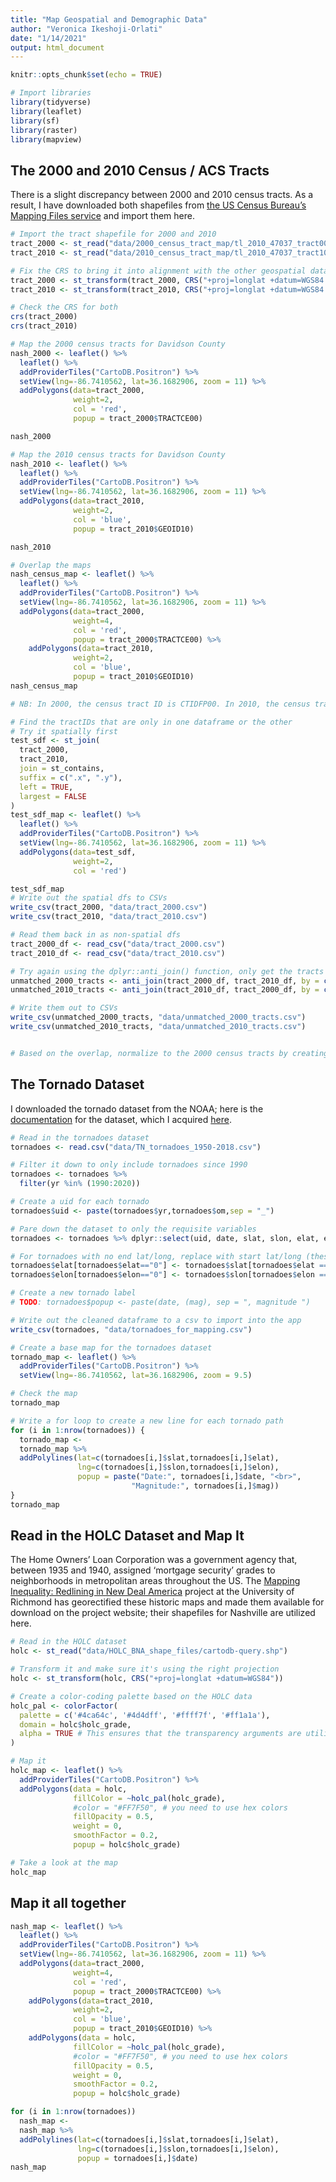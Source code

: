 ```yaml
---
title: "Map Geospatial and Demographic Data"
author: "Veronica Ikeshoji-Orlati"
date: "1/14/2021"
output: html_document
---
```


```r
knitr::opts_chunk$set(echo = TRUE)
```

``` r
# Import libraries
library(tidyverse)
library(leaflet)
library(sf)
library(raster)
library(mapview)
```

## The 2000 and 2010 Census / ACS Tracts

There is a slight discrepancy between 2000 and 2010 census tracts. As a result, I have downloaded both shapefiles from [the US Census Bureau's Mapping Files service](https://www.census.gov/geographies/mapping-files.html) and import them here.
```r
# Import the tract shapefile for 2000 and 2010
tract_2000 <- st_read("data/2000_census_tract_map/tl_2010_47037_tract00.shp")
tract_2010 <- st_read("data/2010_census_tract_map/tl_2010_47037_tract10.shp")

# Fix the CRS to bring it into alignment with the other geospatial datasets
tract_2000 <- st_transform(tract_2000, CRS("+proj=longlat +datum=WGS84 +no_defs"))
tract_2010 <- st_transform(tract_2010, CRS("+proj=longlat +datum=WGS84 +no_defs"))

# Check the CRS for both
crs(tract_2000)
crs(tract_2010)

# Map the 2000 census tracts for Davidson County
nash_2000 <- leaflet() %>%
  leaflet() %>%
  addProviderTiles("CartoDB.Positron") %>%
  setView(lng=-86.7410562, lat=36.1682906, zoom = 11) %>% 
  addPolygons(data=tract_2000,
              weight=2,
              col = 'red',
              popup = tract_2000$TRACTCE00)

nash_2000

# Map the 2010 census tracts for Davidson County
nash_2010 <- leaflet() %>%
  leaflet() %>%
  addProviderTiles("CartoDB.Positron") %>%
  setView(lng=-86.7410562, lat=36.1682906, zoom = 11) %>% 
  addPolygons(data=tract_2010,
              weight=2,
              col = 'blue',
              popup = tract_2010$GEOID10)

nash_2010

# Overlap the maps
nash_census_map <- leaflet() %>%
  leaflet() %>%
  addProviderTiles("CartoDB.Positron") %>%
  setView(lng=-86.7410562, lat=36.1682906, zoom = 11) %>% 
  addPolygons(data=tract_2000,
              weight=4,
              col = 'red',
              popup = tract_2000$TRACTCE00) %>% 
    addPolygons(data=tract_2010,
              weight=2,
              col = 'blue',
              popup = tract_2010$GEOID10)
nash_census_map

# NB: In 2000, the census tract ID is CTIDFP00. In 2010, the census tract ID is GEOID. It is unclear why this had to change, nor why it takes a dive into the technical documentation to determine that they are the same thing.

# Find the tractIDs that are only in one dataframe or the other
# Try it spatially first
test_sdf <- st_join(
  tract_2000,
  tract_2010,
  join = st_contains,
  suffix = c(".x", ".y"),
  left = TRUE,
  largest = FALSE
)
test_sdf_map <- leaflet() %>%
  leaflet() %>%
  addProviderTiles("CartoDB.Positron") %>%
  setView(lng=-86.7410562, lat=36.1682906, zoom = 11) %>% 
  addPolygons(data=test_sdf,
              weight=2,
              col = 'red')

test_sdf_map
# Write out the spatial dfs to CSVs
write_csv(tract_2000, "data/tract_2000.csv")
write_csv(tract_2010, "data/tract_2010.csv")

# Read them back in as non-spatial dfs
tract_2000_df <- read_csv("data/tract_2000.csv")
tract_2010_df <- read_csv("data/tract_2010.csv")

# Try again using the dplyr::anti_join() function, only get the tracts that are in the 2000 and 2010 census
unmatched_2000_tracts <- anti_join(tract_2000_df, tract_2010_df, by = c("TRACTCE00" = "TRACTCE10"))
unmatched_2010_tracts <- anti_join(tract_2010_df, tract_2000_df, by = c("TRACTCE10" = "TRACTCE00"))

# Write them out to CSVs
write_csv(unmatched_2000_tracts, "data/unmatched_2000_tracts.csv")
write_csv(unmatched_2010_tracts, "data/unmatched_2010_tracts.csv")


# Based on the overlap, normalize to the 2000 census tracts by creating a new GEOID column for the 2010 data
```

## The Tornado Dataset

I downloaded the tornado dataset from the NOAA; here is the [documentation](https://www.spc.noaa.gov/wcm/data/SPC_severe_database_description.pdf) for the dataset, which I acquired [here](https://oasishub.co/dataset/usa-tornado-historical-tracks-noaa/resource/b2a11100-eac5-4d10-869a-87ba064ede2d?inner_span=True).
```r
# Read in the tornadoes dataset
tornadoes <- read.csv("data/TN_tornadoes_1950-2018.csv")

# Filter it down to only include tornadoes since 1990
tornadoes <- tornadoes %>% 
  filter(yr %in% (1990:2020))

# Create a uid for each tornado
tornadoes$uid <- paste(tornadoes$yr,tornadoes$om,sep = "_")  

# Pare down the dataset to only the requisite variables
tornadoes <- tornadoes %>% dplyr::select(uid, date, slat, slon, elat, elon, mag)

# For tornadoes with no end lat/long, replace with start lat/long (these are the touchdowns that don't travel)
tornadoes$elat[tornadoes$elat=="0"] <- tornadoes$slat[tornadoes$elat == "0"]
tornadoes$elon[tornadoes$elon=="0"] <- tornadoes$slon[tornadoes$elon == "0"]

# Create a new tornado label
# TODO: tornadoes$popup <- paste(date, (mag), sep = ", magnitude ")

# Write out the cleaned dataframe to a csv to import into the app
write_csv(tornadoes, "data/tornadoes_for_mapping.csv")

# Create a base map for the tornadoes dataset
tornado_map <- leaflet() %>%
  addProviderTiles("CartoDB.Positron") %>% 
  setView(lng=-86.7410562, lat=36.1682906, zoom = 9.5)

# Check the map
tornado_map

# Write a for loop to create a new line for each tornado path
for (i in 1:nrow(tornadoes)) {
  tornado_map <-
  tornado_map %>%
  addPolylines(lat=c(tornadoes[i,]$slat,tornadoes[i,]$elat),
               lng=c(tornadoes[i,]$slon,tornadoes[i,]$elon),
               popup = paste("Date:", tornadoes[i,]$date, "<br>",
                           "Magnitude:", tornadoes[i,]$mag))
}
tornado_map
```

## Read in the HOLC Dataset and Map It

The Home Owners' Loan Corporation was a government agency that, between 1935 and 1940, assigned 'mortgage security' grades to neighborhoods in metropolitan areas throughout the US. The [Mapping Inequality: Redlining in New Deal America](https://dsl.richmond.edu/panorama/redlining/#loc=5/39.1/-94.58) project at the University of Richmond has georectified these historic maps and made them available for download on the project website; their shapefiles for Nashville are utilized here.

``` r
# Read in the HOLC dataset
holc <- st_read("data/HOLC_BNA_shape_files/cartodb-query.shp")

# Transform it and make sure it's using the right projection
holc <- st_transform(holc, CRS("+proj=longlat +datum=WGS84"))

# Create a color-coding palette based on the HOLC data
holc_pal <- colorFactor(
  palette = c('#4ca64c', '#4d4dff', '#ffff7f', '#ff1a1a'),
  domain = holc$holc_grade,
  alpha = TRUE # This ensures that the transparency arguments are utilized in the addPolygons function
)

# Map it
holc_map <- leaflet() %>%
  addProviderTiles("CartoDB.Positron") %>%
  addPolygons(data = holc,
              fillColor = ~holc_pal(holc_grade),
              #color = "#FF7F50", # you need to use hex colors
              fillOpacity = 0.5, 
              weight = 0, 
              smoothFactor = 0.2,
              popup = holc$holc_grade)

# Take a look at the map
holc_map
```

## Map it all together

``` r
nash_map <- leaflet() %>%
  leaflet() %>%
  addProviderTiles("CartoDB.Positron") %>%
  setView(lng=-86.7410562, lat=36.1682906, zoom = 11) %>% 
  addPolygons(data=tract_2000,
              weight=4,
              col = 'red',
              popup = tract_2000$TRACTCE00) %>% 
    addPolygons(data=tract_2010,
              weight=2,
              col = 'blue',
              popup = tract_2010$GEOID10) %>% 
    addPolygons(data = holc,
              fillColor = ~holc_pal(holc_grade),
              #color = "#FF7F50", # you need to use hex colors
              fillOpacity = 0.5, 
              weight = 0, 
              smoothFactor = 0.2,
              popup = holc$holc_grade)

for (i in 1:nrow(tornadoes)) 
  nash_map <-
  nash_map %>%
  addPolylines(lat=c(tornadoes[i,]$slat,tornadoes[i,]$elat),
               lng=c(tornadoes[i,]$slon,tornadoes[i,]$elon),
               popup = tornadoes[i,]$date)
nash_map
```

